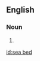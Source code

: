 ==English==

===Noun===
{{en-noun|sg=[[sea]] [[bed]]}}

# {{alternative spelling of|seabed}}

[[id:sea bed]]